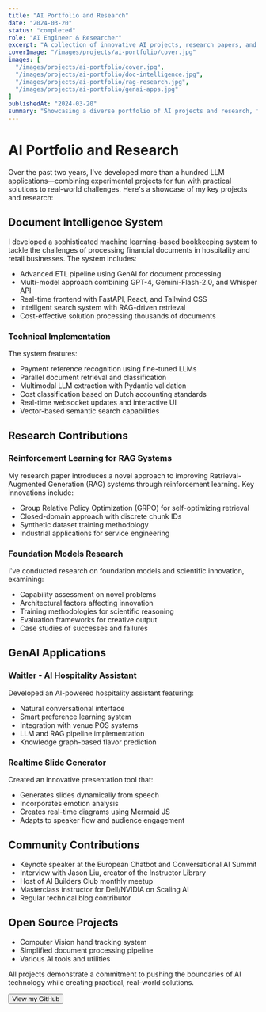 ```yaml
---
title: "AI Portfolio and Research"
date: "2024-03-20"
status: "completed"
role: "AI Engineer & Researcher"
excerpt: "A collection of innovative AI projects, research papers, and contributions to the field of artificial intelligence, including document intelligence systems, reinforcement learning research, and GenAI applications."
coverImage: "/images/projects/ai-portfolio/cover.jpg"
images: [
  "/images/projects/ai-portfolio/cover.jpg",
  "/images/projects/ai-portfolio/doc-intelligence.jpg",
  "/images/projects/ai-portfolio/rag-research.jpg",
  "/images/projects/ai-portfolio/genai-apps.jpg"
]
publishedAt: "2024-03-20"
summary: "Showcasing a diverse portfolio of AI projects and research, from document intelligence systems to reinforcement learning innovations and practical GenAI applications."
---
```


# AI Portfolio and Research

Over the past two years, I've developed more than a hundred LLM applications—combining experimental projects for fun with practical solutions to real-world challenges. Here's a showcase of my key projects and research:

## Document Intelligence System

I developed a sophisticated machine learning-based bookkeeping system to tackle the challenges of processing financial documents in hospitality and retail businesses. The system includes:

- Advanced ETL pipeline using GenAI for document processing
- Multi-model approach combining GPT-4, Gemini-Flash-2.0, and Whisper API
- Real-time frontend with FastAPI, React, and Tailwind CSS
- Intelligent search system with RAG-driven retrieval
- Cost-effective solution processing thousands of documents

### Technical Implementation

The system features:

- Payment reference recognition using fine-tuned LLMs
- Parallel document retrieval and classification
- Multimodal LLM extraction with Pydantic validation
- Cost classification based on Dutch accounting standards
- Real-time websocket updates and interactive UI
- Vector-based semantic search capabilities

## Research Contributions

### Reinforcement Learning for RAG Systems

My research paper introduces a novel approach to improving Retrieval-Augmented Generation (RAG) systems through reinforcement learning. Key innovations include:

- Group Relative Policy Optimization (GRPO) for self-optimizing retrieval
- Closed-domain approach with discrete chunk IDs
- Synthetic dataset training methodology
- Industrial applications for service engineering

### Foundation Models Research

I've conducted research on foundation models and scientific innovation, examining:

- Capability assessment on novel problems
- Architectural factors affecting innovation
- Training methodologies for scientific reasoning
- Evaluation frameworks for creative output
- Case studies of successes and failures

## GenAI Applications

### Waitler - AI Hospitality Assistant

Developed an AI-powered hospitality assistant featuring:

- Natural conversational interface
- Smart preference learning system
- Integration with venue POS systems
- LLM and RAG pipeline implementation
- Knowledge graph-based flavor prediction

### Realtime Slide Generator

Created an innovative presentation tool that:

- Generates slides dynamically from speech
- Incorporates emotion analysis
- Creates real-time diagrams using Mermaid JS
- Adapts to speaker flow and audience engagement

## Community Contributions

- Keynote speaker at the European Chatbot and Conversational AI Summit
- Interview with Jason Liu, creator of the Instructor Library
- Host of AI Builders Club monthly meetup
- Masterclass instructor for Dell/NVIDIA on Scaling AI
- Regular technical blog contributor

## Open Source Projects

- Computer Vision hand tracking system
- Simplified document processing pipeline
- Various AI tools and utilities

All projects demonstrate a commitment to pushing the boundaries of AI technology while creating practical, real-world solutions.

<Button href="https://github.com/Galbaz1" variant="primary" size="m" arrowIcon>
  View my GitHub
</Button> 